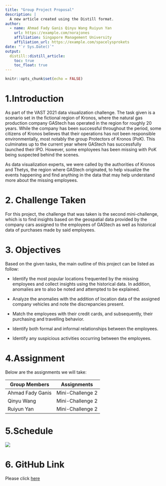 ```yaml
---
title: "Group Project Proposal"
description: |
  A new article created using the Distill format.
author:
  - name: Ahmad Fady Ganis Qinyu Wang Ruiyun Yan
    url: https://example.com/norajones
    affiliation: Singapore Management University
    affiliation_url: https://example.com/spacelysprokets
date: "`r Sys.Date()`"
output: 
  distill::distill_article:
    toc: true
    toc_float: true
---
```

```r
knitr::opts_chunk$set(echo = FALSE)
```
# 1.Introduction

As part of the VAST 2021 data visualization challenge. The task given is a scenario set in the fictional region of Kronos, where the natural gas production company GAStech has operated in the region for roughly 20 years. While the company has been successful throughout the period, some citizens of Kronos believes that their operations has not been responsible environmentally, most notably the group Protectors of Kronos (PoK). This culminates up to the current year where GAStech has successfully launched their IPO. However, some employees has been missing with PoK being suspected behind the scenes.

As data visualization experts, we were called by the authorities of Kronos and Thetys, the region where GAStech originated, to help visualize the events happening and find anything in the data that may help understand more about the missing employees. 

# 2. Challenge Taken

For this project, the challenge that was taken is the second mini-challenge, which is to find insights based on the geospatial data provided by the company cars assigned to the employees of GAStech as well as historical data of purchases made by said employees.

# 3. Objectives

Based on the given tasks, the main outline of this project can be listed as follow:

* Identify the most popular locations frequented by the missing employees and collect insights using the historical data. In addition, anomalies are to also be noted and attempted to be explained.

* Analyze the anomalies with the addition of location data of the assigned company vehicles and note the discrepancies present.

* Match the employees with their credit cards, and subsequently, their purchasing and travelling behavior.

* Identify both formal and informal relationships between the employees.

* Identify any suspicious activities occurring between the employees.

# 4.Assignment

Below are the assignments we will take:

   Group Members  | Assignments
------------------|-----------------
 Ahmad Fady Ganis | Mini-Challenge 2    
 Qinyu Wang       | Mini-Challenge 2
 Ruiyun Yan       | Mini-Challenge 2
 
 
# 5.Schedule
 
 ![](Schedule.png)
 
# 6. GitHub Link

Please click [here](https://github.com/ISSS608-G1-Group11/ISSS608_Group_Project)






